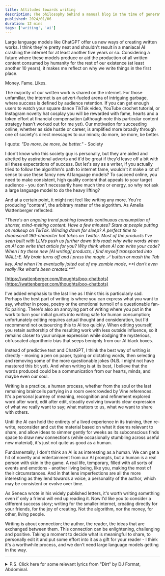 ```yaml
---
title: Attitudes towards writing
description: The philosophy behind a manual blog in the time of generative content.
published: 2024/01/06
duration: 12 mins
tags: ['writing', 'ai']
---
```


Large language models like ChatGPT offer us new ways of creating written works. I think they're pretty neat and shouldn't result in a maniacal AI crashing the internet for at least another five years or so. Considering a future where these models produce or aid the production of all written content consumed by humanity for the rest of our existence (at least another 10 years), it makes me reflect on why we write things in the first place.

Money. Fame. Likes.

The majority of our written work is shared on the internet. For those unfamiliar, the internet is an advert-fueled arena of intriguing garbage, where success is defined by audience retention. If you can get enough users to watch your square dance TikTok video, YouTube crochet tutorial, or Instagram novelty hat cosplay you will be rewarded with fame, hearts and a token effort at financial compensation (although note this particular content strategy hasn't worked out for me yet). Our motivation for succeeding online, whether as side hustle or career, is amplified more broadly through one of society's direct messages to our minds; do more, be more, be better.

I quote: _"Do more, be more, be better."_ - Society

I don't know who this society guy is personally, but they are aided and abetted by aspirational adverts and it'd be great if they'd leave off a bit with all these expectations of success. But let's say as a writer, if you actually tried to follow the algorithm's path to internet fame, wouldn't it make a lot of sense to use these fancy new AI language models? To succeed online, you need to make consistent, high quality content that appeals to your target audience - you don't necessarily have much time or energy, so why not ask a large language model to do the heavy lifting?

And at a certain point, it might not feel like writing any more. You're producing "content", the arbitrary matter of the algorithm. As Amelia Wattenberger reflected:

<em>
  "There's an ongoing trend pushing towards continuous consumption of shorter,
  mind-melting content. Have a few minutes? Stare at people putting on makeup on
  TikTok. Winding down for sleep? A perfect time to doomscroll 180-character hot
  takes on Twitter. Most of the products I've seen built with LLMs push us
  further down this road: why write words when an AI can write that article for
  you? Why think when AI can write your code?
</em>

<em>
  When I try these new [AI writing] products, I find myself transported into
  WALL-E. My brain turns off and I press the magic 🪄 button or mash the Tab
  key. And when I'm eventually jolted out of my zombie mode, **I don't even
  really like what's been created.**"
</em>

[https://wattenberger.com/thoughts/boo-chatbots](https://wattenberger.com/thoughts/boo-chatbots)

I've added emphasis to the last line as I think this is particularly sad. Perhaps the best part of writing is where you can express what you want to say, whether in prose, poetry or the emotional turmoil of a questionable fan-fic pairing. There's also an annoying part of writing where you put in the work to turn your initial grunts into writing safe for human consumption; unfortunately editing requires actual thought and consideration, but I'd recommend not outsourcing this to AI too quickly. When editing yourself, you retain authorship of the resulting work with less outside influence, so it remains closer to your unique expression while dodging the mysterious, obfuscated algorithmic bias that seeps benignly from our AI black boxes.

Instead of predictive text and ChatGPT, I think the best way of writing is directly - moving a pen on paper, typing or dictating words, then selecting and removing some of the more questionable jokes (N.B. I might not have mastered this bit yet). And when writing is at its best, I believe that the words produced could be a communication from our hearts, minds, and maybe even our soul.

Writing is a practice, a human process, whether from the soul or the last remaining braincells partying in a room overcrowded by Vine references. It's a personal journey of meaning, recognition and refinement explored word after word, edit after edit, steadily evolving towards clear expression of what we really want to say; what matters to us, what we want to share with others.

Until the AI can hold the entirety of a lived experience in its training, then re-write, reconsider and cut the material based on what it deems relevant to share, and allow ideas to simmer gently for weeks as its subconscious finds space to draw new connections (while occasionally stumbling across useful new material), it's just not quite as good as a human.

Fundamentally, I don't think an AI is as interesting as a human. We can get a hit of novelty and entertainment from our AI prompts, but a human is a real person with skin in the game. A real life, temporary, filled with all sorts of events and emotions - another living being, like you, making the most of their circumstances. And in that lens imperfections are all the more interesting as they lend towards a voice, a personality of the author, which may be consistent or evolve over time.

As Seneca wrote in his widely published letters, it's worth writing something even if only a friend will end up reading it. Now I'd like you to consider a different success story; writing for the smaller internet, creating directly for your friends, for the joy of creating. Not the algorithm, nor the money, for other, living people.

Writing is about connection; the author, the reader, the ideas that are exchanged between them. This connection can be enlightening, challenging and positive. Taking a moment to decide what is meaningful to share, to personally edit it and put some effort into it as a gift for your reader - I think it's a worthwhile process, and we don't need large language models getting in the way.

---

<details>
  <summary>
    P.S. Click here for some relevant lyrics from "Dirt" by DJ Format,
    Abdominal.
  </summary>
  "These days everything designed to hide the so called blemishes / filters, photoshop,
  gym memberships, all in the obsessive quest for perfection / or at least the perception
  of such in our social media presences / but the flipside to that of course is that
  if we're all using those same tools / then it's inevitable we end up looking identical,
  like fish in a school / but my school was an original _hip-hop_ philosophy which
  taught to me / always be an individual and never copy / which kinda means embracing
  your supposed blemishes / cause they're what distinguishes you from all them fishes"
</details>
